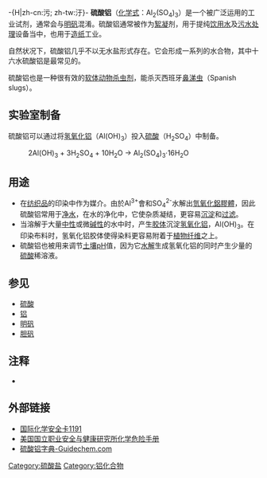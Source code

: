 -{H|zh-cn:污; zh-tw:汙}-
{{Chembox
|   Name = 硫酸铝
|   ImageFile = Aluminium sulfate.jpg
<!-- | ImageSize = 200px -->
|   ImageName = 十六水合硫酸铝
|   IUPACName = 十六水合硫酸铝
|   OtherNames = 
| Section1 = {{Chembox Identifiers
| CASNo = 10043-01-3
| CASNo_Ref = {{cascite|correct|CAS}}
| CASNo1 = 7784-31-8
| CASNo1_Comment =  (octadecahydrate)
| CASNo1_Ref = {{cascite|changed|??}}
|    EINECS  =  233-135-0
|    RTECS  =  BD1700000
|  ChemSpiderID_Ref  = {{chemspidercite|correct|chemspider}}|  ChemSpiderID  =  23233
|  UNII_Ref  = {{fdacite|correct|FDA}}|  UNII  =  I7T908772F
|  InChI  =  1/2Al.3H2O4S/c;;3*1-5(2,3)4/h;;3*(H2,1,2,3,4)/q2*+3;;;/p-6
|  SMILES  =  [Al+3].[Al+3].[O-]S(=O)(=O)[O-].[O-]S([O-])(=O)=O.[O-]S([O-])(=O)=O
|  InChIKey  =  DIZPMCHEQGEION-CYFPFDDLAS
|  StdInChI_Ref  = {{stdinchicite|correct|chemspider}}|  StdInChI  =  1S/2Al.3H2O4S/c;;3*1-5(2,3)4/h;;3*(H2,1,2,3,4)/q2*+3;;;/p-6
|  StdInChIKey_Ref  = {{stdinchicite|correct|chemspider}}|  StdInChIKey  =  DIZPMCHEQGEION-UHFFFAOYSA-H
|  PubChem  =  24850
}}
| Section2 = {{Chembox Properties
|   Formula = Al<sub>2</sub>(SO<sub>4</sub>)<sub>3</sub>·16H<sub>2</sub>O
|   MolarMass = （无水）342.15 
|   Appearance = 白色结晶状固体
|   Density = 2.672 g/cm³
|   Solubility = 870 g/L
|   MeltingPt = 770 °C ''分解''
  }}
| Section3 = {{Chembox Structure
|   Coordination = 
|   CrystalStruct = [[单斜|单斜]]
  }}
| Section8 = {{Chembox Related
|   OtherCations = [[硫酸镓|硫酸镓]]<br />[[硫酸镁|硫酸镁]]
|   OtherCpds = [[明矾|明矾]]
  }}
}}
'''硫酸铝'''（[[化学式|化学式]]：Al<sub>2</sub>(SO<sub>4</sub>)<sub>3</sub>）是一个被广泛运用的工业试剂，通常会与[[明矾|明矾]]混淆。硫酸铝通常被作为[[絮凝|絮凝]]剂，用于提纯[[饮用水|饮用水]]及[[污水处理|污水处理]]设备当中，也用于[[造纸|造纸]]工业。 

自然状况下，硫酸铝几乎不以无水盐形式存在。它会形成一系列的水合物，其中十六水硫酸铝是最常见的。

硫酸铝也是一种很有效的[[软体动物|软体动物]][[杀虫剂|杀虫剂]]，能杀灭西班牙[[鼻涕虫|鼻涕虫]]（Spanish slugs）。

== 实验室制备 ==

硫酸铝可以通过将[[氢氧化铝|氢氧化铝]]（Al(OH)<sub>3</sub>）投入[[硫酸|硫酸]]（H<sub>2</sub>SO<sub>4</sub>）中制备。

:2Al(OH)<sub>3</sub> + 3H<sub>2</sub>SO<sub>4</sub> + 10H<sub>2</sub>O → Al<sub>2</sub>(SO<sub>4</sub>)<sub>3</sub>·16H<sub>2</sub>O

== 用途 ==

*在[[纺织品|纺织品]]的印染中作为媒介。由於Al<sup>3+</sup>會和SO<sub>4</sub><sup>2-</sup>水解出[[氫氧化鋁|氫氧化鋁]][[膠體|膠體]]，因此硫酸铝常用于[[净水|净水]]，在水的净化中，它使杂质凝结，更容易[[沉淀|沉淀]]和[[过滤|过滤]]。
* 当溶解于大量[[中性|中性]]或微[[碱性|碱性]]的水中时，产生[[胶体|胶体]]沉淀[[氢氧化铝|氢氧化铝]]，Al(OH)<sub>3</sub>。在印染布料时，氢氧化铝胶体使得染料更容易附着于[[植物|植物]][[纤维|纤维]]之上。
* 硫酸铝也被用来调节[[土壤|土壤]][[pH|pH]]值，因为它[[水解|水解]]生成氢氧化铝的同时产生少量的[[硫酸|硫酸]]稀溶液。

== 参见 ==
*[[硫酸|硫酸]]
*[[铝|铝]]
*[[明矾|明矾]]
*[[胆矾|胆矾]]

== 注释 ==
*{{cite book | author=Pauling, Linus | title=General Chemistry | url=https://archive.org/details/generalchemistry00paulrich | location=W.H. Freeman | publisher=San Francisco | year=1970 | id=ISBN 978-0-486-65622-9}}

== 外部链接 ==
* [http://www.ilo.org/public/english/protection/safework/cis/products/icsc/dtasht/_icsc11/icsc1191.htm 国际化学安全卡1191] {{Wayback|url=http://www.ilo.org/public/english/protection/safework/cis/products/icsc/dtasht/_icsc11/icsc1191.htm |date=20061208200748 }}
* [http://www.cdc.gov/niosh/npg/npgd0024.html 美国国立职业安全与健康研究所化学危险手册] {{Wayback|url=http://www.cdc.gov/niosh/npg/npgd0024.html |date=20061211015644 }}
* [http://www.guidechem.com/dictionary/10043-01-3.html 硫酸铝字典-Guidechem.com] {{Wayback|url=http://www.guidechem.com/dictionary/10043-01-3.html |date=20111213213028 }}
{{铝化合物}}
{{硫酸鹽}}

{{Authority control}}
[[Category:硫酸盐|Category:硫酸盐]]
[[Category:铝化合物|Category:铝化合物]]